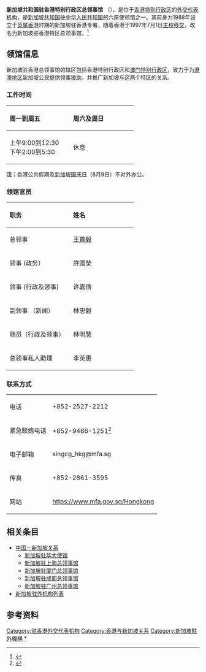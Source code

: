 {{Infobox diplomatic mission
|name = 新加坡共和国驻香港总领事馆
|native_name = {{lang|en|Consulate General of the Republic of Singapore in Hong Kong}}
|logo = [[File:Coat_of_arms_of_Singapore.svg|Coat of arms of the Republic of Singapore]]
|image = 
|caption = 
|location = {{HKG}}
|address = [[中环|中环]][[夏悫道|夏悫道]]18号海富中心I座901室
  |lat_degrees = 22
  |lat_minutes = 16
  |lat_seconds = 46.2
  |lat_direction = N
  |long_degrees = 114
  |long_minutes = 09
  |long_seconds = 53.4
  |long_direction = E
|consul_general = [[王首毅|王首毅]]
|department = {{flagicon|SGP}} [[新加坡驻中国大使馆|新加坡驻中国大使馆]]
|website = https://www.mfa.gov.sg/Hongkong
|open = 1988年
}}
'''新加坡共和国驻香港特别行政区总领事馆''' （{{lang-en|Consulate General of the Republic of Singapore in Hong Kong}}），是位于[[香港特别行政区|香港特别行政区]]的[[外交代表机构|外交代表机构]]，是[[新加坡|新加坡共和国]]驻[[中华人民共和国|中华人民共和国]]的六座使领馆之一。其前身为1988年设立于[[英属香港|英属香港]]时期的新加坡驻香港专署，随着香港于1997年7月1日[[香港回归|主权移交]]，改名为新加坡驻香港特区总领事馆。<ref>{{cite web|title=新加坡共和国驻香港总领事馆简介|url=https://www.mfa.gov.sg/Overseas-Mission/Hong-Kong/CN/Hong-Kong-CN/About-the-Consulate-General|publisher=新加坡外交部|accessdate=2020-07-24|work=www.mfa.gov.sg|archive-date=2020-07-24|archive-url=https://web.archive.org/web/20200724232800/https://www.mfa.gov.sg/Overseas-Mission/Hong-Kong/CN/Hong-Kong-CN/About-the-Consulate-General|dead-url=no}}</ref>

== 领馆信息 ==
新加坡驻香港总领事馆的辖区包括香港特别行政区和[[澳门特别行政区|澳门特别行政区]]，致力于为[[港澳地区|港澳地区]]新加坡公民提供领事援助，并推广新加坡与这两个特区的关系。

=== 工作时间 ===
{| class="wikitable"
|-
! width="150" align="left" | 周一到周五
! width="150" align="left" | 周六及周日
|-
| 上午9:00到12:30 <br> 下午2:00到5:30 || 休息
|}
'''注：'''香港公共假期及[[新加坡国庆日|新加坡国庆日]]（8月9日）不对外办公。

=== 领馆官员 ===
{| class="wikitable"
|-
! width="150" align="left" | 职务
! width="150" align="left" | 姓名
|-
| 总领事 || [[王首毅|王首毅]]
|-
| 领事 (政务） || 許國榮
|-
| 领事 (行政及领事)|| 许嘉倩
|-
| 副领事 （新闻）|| 林忠毅 
|-
| 随员（行政及领事）|| 林明慧
|-
| 总领事私人助理|| 李英惠
|}

=== 联系方式 ===
{| class="wikitable" 
|-
| 电话 || +852-2527-2212
|-
| 紧急联络电话  || +852-9466-1251<ref>{{cite web|title=Singapore Overseas Mission|url=https://www.mfa.gov.sg/Overseas-Missions/Find-A-Singapore-Overseas-Mission?letter=c|publisher=新加坡外交部|accessdate=2020-07-25|work=mfa.gov.sg}}</ref>
|-
| 电子邮箱 || singcg_hkg@mfa.sg
|-
| 传真 || +852-2861-3595
|-
| 网站 || https://www.mfa.gov.sg/Hongkong {{Wayback|url=https://www.mfa.gov.sg/Hongkong |date=20201024154045 }}
|}

== 相关条目 ==
{{Portal box|国际关系|新加坡|香港}}
*[[中国－新加坡关系|中国－新加坡关系]]
**[[新加坡驻华大使馆|新加坡驻华大使馆]]
**[[新加坡驻上海总领事馆|新加坡驻上海总领事馆]]
**[[新加坡驻厦门总领事馆|新加坡驻厦门总领事馆]]
**[[新加坡驻成都总领事馆|新加坡驻成都总领事馆]]
**[[新加坡驻广州总领事馆|新加坡驻广州总领事馆]]
*[[新加坡驻外机构列表|新加坡驻外机构列表]]

== 参考资料 ==
{{reflist|30em}}

{{駐香港領事機構}}
{{駐中華人民共和國外交機構}}

[[Category:驻香港外交代表机构|Category:驻香港外交代表机构]]
[[Category:香港与新加坡关系|Category:香港与新加坡关系]]
[[Category:新加坡駐外機構|Category:新加坡駐外機構]]
[[Category:新加坡驻香港总领事|*]]
